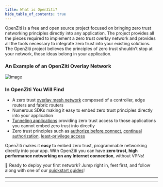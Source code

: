 ```yaml
---
title: What is OpenZiti?
hide_table_of_contents: true
---
```


<p>
    <span style={{color: "var(--ifm-color-primary)", fontWeight:"bold"}}>OpenZiti</span> is a free and open source project focused on bringing zero trust networking principles directly into any application. The project provides all the pieces required to implement a zero trust overlay network and provides all the tools necessary to integrate zero trust into your existing solutions. The OpenZiti project believes the principles of zero trust shouldn't stop at your network, those ideas belong <span style={{color: "var(--ifm-color-primary)", fontWeight:"bold"}}>in your application</span>.
</p>

<h3>An Example of an OpenZiti Overlay Network</h3>
<span>

![image](../../static/img/ziti-overview.svg)

</span>

<h3>In OpenZiti You Will Find</h3>

* A zero trust [overlay mesh network](../../glossary/#network-overlay-overlay) composed of a controller, edge routers and fabric routers
* Numerous SDKs making it easy to embed zero trust principles directly into your application
* [Tunneling applications](/docs/core-concepts/clients/tunnelers/) providing zero trust access to those applications you cannot embed zero trust into directly
* Zero trust principles such as [authorize before connect](/docs/core-concepts/security/authentication/auth),
[continual authorization](/docs/core-concepts/security/authorization/auth),
[least-privilege access](/docs/core-concepts/security/authorization/policies/overview)

OpenZiti makes it **easy** to embed zero trust, programmable networking directly into your app. With OpenZiti you can have **zero trust, high performance networking on any Internet connection**, without VPNs!

:running: Ready to deploy your first network? Jump right in, feet first, and follow along with one of our
[quickstart guides](/docs/quickstarts/network)!

---

<ComponentsMd />

---

<ConceptsMd/>